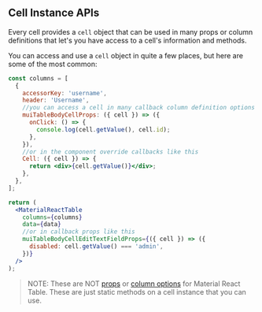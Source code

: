 
<Head>
  <title>Cell Instance APIs - Material React Table V1 Docs</title>
  <meta
    name="description"
    content="All the cell instance methods and objects that can be accessed from a cell in Material React Table"
  />
  <meta
    property="og:title"
    content="Material React Table Cell Instance API Reference"
  />
  <meta
    property="og:description"
    content="A reference of all the cell instance api methods and objects that can be used in Material React Table"
  />
</Head>

## Cell Instance APIs

Every cell provides a `cell` object that can be used in many props or column definitions that let's you have access to a cell's information and methods.

You can access and use a `cell` object in quite a few places, but here are some of the most common:

```jsx
const columns = [
  {
    accessorKey: 'username',
    header: 'Username',
    //you can access a cell in many callback column definition options like this
    muiTableBodyCellProps: ({ cell }) => ({
      onClick: () => {
        console.log(cell.getValue(), cell.id);
      },
    }),
    //or in the component override callbacks like this
    Cell: ({ cell }) => {
      return <div>{cell.getValue()}</div>;
    },
  },
];

return (
  <MaterialReactTable
    columns={columns}
    data={data}
    //or in callback props like this
    muiTableBodyCellEditTextFieldProps={({ cell }) => ({
      disabled: cell.getValue() === 'admin',
    })}
  />
);
```

> NOTE: These are NOT [props](/docs/api/props) or [column options](/docs/api/column-options) for Material React Table. These are just static methods on a cell instance that you can use.

<CellInstanceAPIsTable />

<SourceCode />
